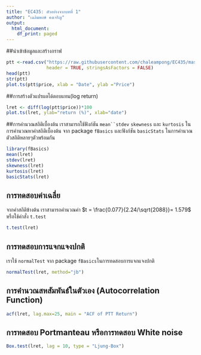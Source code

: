 ---
title: "EC435: ตัวอย่างจากบทที่ 1"
author: "เฉลิมพงษ์ คงเจริญ"
output:
  html_document:
    df_print: paged
---


##นำเข้าข้อมูลและสร้างกราฟ

```{r  warning=FALSE}
ptt <-read.csv("https://raw.githubusercontent.com/chaleampong/EC435/master/pttstock.csv",
               header = TRUE, stringsAsFactors = FALSE)
head(ptt)
str(ptt)
plot.ts(ptt$price, xlab = "Date", ylab ="Price")
```

##การสร้างตัวแปรผลได้ตอบแทน(log return)

```{r return}
lret <- diff(log(ptt$price))*100
plot.ts(lret, ylab="return (%)", xlab="date")
```


##การคำนวณสถิติเบื้องต้น
เราสามารถใช้ฟังก์ชัน `mean``stdev` `skewness` และ `kurtosis` ในการคำนวณหาค่าสถิติเบื้องต้น จาก package `fBasics` และฟังก์ชัน `basicStats` ในการคำนวณตัวสถิติหลายๆตัวพร้อมกัน
```{r warning=FALSE}
library(fBasics)
mean(lret)
stdev(lret)
skewness(lret)
kurtosis(lret)
basicStats(lret)
```

## การทดสอบค่าเฉลี่ย
จากค่าสถิติข้างต้น เราสามารถคำนวณค่า $t = \frac{0.077}{2.24/\sqrt{2088}}=
1.579$ หรือใช้คำสั่ง `t.test` 
```{r warning=FALSE}
t.test(lret)
```

## การทดสอบการแจกแจงปกติ
เราใช้ `normalTest`  จาก package `fBasics`ในการทดสอบการแจกแจงปกติ
```{r warning = FALSE}
normalTest(lret, method="jb")
```

## การคำนวณสหสัมพันธ์ในตัวเอง (Autocorrelation Function)
```{r warning = FALSE}
acf(lret, lag.max=25, main = "ACF of PTT Return")
```


## การทดสอบ Portmanteau หรือการทดสอบ White noise

```{r warning = FALSE}
Box.test(lret, lag = 10, type = "Ljung-Box")
```

